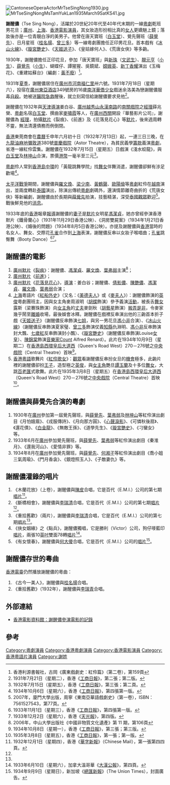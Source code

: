 [[File:CantoneseOperaActorMrTseSingNong1930.jpg|thumb]]
[[File:MrTseSingNongMsTamYukLan1935March9SatKS41.jpg|thumb]]

'''謝醒儂'''（Tse Sing Nong），活躍於20世紀20年代至40年代末期的一線[[粵劇|粵劇]]乾班男花旦；[[廣州|廣州]]、[[上海|上海]]、[[香港|香港]][[電影|電影]][[演員|演員]]，其女妝造形扮相比真的[[女人|女人]]更嬌魅上鏡；落妝後亦是一位青靚白淨的美男子。他曾在唐天寶班（[[白玉堂|白玉堂]]）、覺先聲班（[[薛覺先|薛覺先]]）、日月星班（[[桂名揚|桂名揚]]、[[曾三多|曾三多]]）等一線粵劇團擔任正印男花旦。首本戲有《[[冰山火線|冰山火線]]》、《[[璇宮艷史|璇宮艷史]]》、《[[天姬送子|天姬送子]]》、《皇姑嫁何人》、《荒唐女俠》等多齣。

1930年，謝醒儂擔任正印花旦，參加「唐天寶班」與[[新珠|新珠]]（[[文武生|文武生]]）、[[靚元亨|靚元亨]]（[[小生|小生]]）、[[薛覺先|薛覺先]]（[[小生|小生]]）、蝴蝶仔、譚猩猩、吳鏡斌、[[嫦娥英|嫦娥英]]、[[新丁香耀|新丁香耀]]演出《玉梅花》、《重建姑蘇台》（編劇：[[黃不廢|黃不廢]]）<ref>香港利源書報社，古岡《廣東戲劇史：紅伶篇》（第二卷），第159頁</ref>。

1931年[[夏季|夏季]]，謝醒儂居住在[[廣州市|廣州市]][[河南|河南]][[福仁里_(广州)|福仁里]]卅六號。1931年7月18日（星期六），投宿在[[廣州|廣州]][[東亞酒店|東亞酒店]]349號房的16歲[[南洋|南洋]][[華僑|華僑]][[少女|少女]]戲迷余洛美為戀謝醒儂服毒[[自殺|自殺]]。她被送[[醫院|醫院]][[急救|急救]]醒後，就立刻寫信給謝醒儂要求見他<ref>1931年7月21日（星期二），香港《[[工商日報|工商日報]]》，第二張；第二版。</ref>。

謝醒儂在1932年與[[天津|天津]][[導演|導演]]姜白谷、[[廣州|廣州]][[越秀山|越秀山]][[永漢南路|永漢南路]]的[[南關戲院|南關戲院]]之[[經理|經理]]薛兆榮、[[粵劇|粵劇]]名宿[[白玉堂|白玉堂]]、撰曲家[[麥嘯霞|麥嘯霞]]等人，在[[廣州|廣州]][[西關|西關]]開設『華藝影片公司』，謝醒儂為 [[經理|經理]]，拍攝[[默片|默片]]《裂痕》、《前進》及《花落見花心》等[[默片|默片]]，後來週周轉不靈，無法清還債務而例倒閉。

[[香港|香港]]東莞商會在[[農曆|農曆]]壬申年六月初十日（1932年7月13日）起，一連三日三晚，在[[九龍|九龍]][[油麻地|油麻地]][[彌敦道|彌敦道]]380號[[普慶戲院|普慶戲院]]（Astor Theatre），為貧民義學[[籌款|籌款]]義演[[粵劇|粵劇]]，省港一線紅伶雲集。謝醒儂在1932年7月15日（星期五）日戲演《淺水蛟龍》，與[[白玉堂|白玉堂]]及[[林坤山|林坤山]]合演，票價[[港幣|港幣]]一毫半至三元<ref>1932年7月15日（星期五），香港《[[工商日報|工商日報]]》，第三張；第二頁。</ref>。

[[粵劇|粵劇]]伶人常到[[香港島|香港島]][[中環|中環]]的「黃龍跳舞學院」找[[舞女|舞女]]伴舞消遣，謝醒儂卻鮮有涉足歡場<ref>1934年10月6日（星期六），香港《[[工商日報|工商日報]]》，第四張第一版。</ref>。

[[太平洋戰爭|太平洋戰爭]]期間，謝醒儂與[[羅文煥|羅文煥]]、[[梁少南|梁少南]]、[[黃鶴聲|黃鶴聲]]、[[歐陽儉|歐陽儉]]等[[粵劇|粵劇]]紅伶在[[越南|越南]]演出，並兩度轉赴[[泰國|泰國]]演出，除演出傳統[[粵劇|粵劇]]劇碼外，還演情節離奇曲折的《荒唐女俠》等新編劇，謝醒儂由於長期與[[薛覺先|薛覺先]]拍演，技藝精湛，深受[[泰國|泰國]][[觀眾|觀眾]]歡迎<ref>2007年，廈門大學出版，周寧《東南亞華語戲劇史》（第一卷），ISBN：7561527543，第77頁。</ref>。 戰後鮮見他的[[消息|消息]]。

1933年底的[[香港|香港]]報章[[報導|報導]]謝醒儂的[[妻子|妻子]]是[[默片|默片]]女明星[[馮潔貞|馮潔貞]]，她亦曾經參演香港默片《鐵骨蘭心》（1931年11月29日香港公映）、《洞房雙屍案》（1934年1月21日香港公映）、《婚後的問題》（1934年8月5日香港公映）。亦提及謝醒儂與[[香港|香港]]當時的名女人、舞女、交際花[[孔雀_(演員)|孔雀]]合作到[[上海|上海]]表演，謝醒儂反串以女妝子喉唱曲；[[孔雀_(演員)|孔雀]]跳臀舞（Booty Dance）<ref>1933年11月1日（星期三），香港《[[工商日報|工商日報]]》，第四張第一版。</ref><ref>1933年12月2日（星期六），香港《[[天光報|天光報]]》，第四版。</ref>。

== 謝醒儂的電影 ==
# [[廣州|廣州]][[默片|默片]]《[[裂痕|裂痕]]》：謝醒儂、[[馮潔貞|馮潔貞]]、[[羅文煥|羅文煥]]、[[葉弗弱|葉弗弱]]主演<ref>2006年，中山大學出版社《中國非物質文化遺產》第 11 期，第106頁</ref>；
# [[廣州|廣州]][[默片|默片]]《[[前進|前進]]》；
# [[廣州|廣州]][[默片|默片]]《[[花落見花心|花落見花心]]》，[[導演|導演]]：姜白谷；謝醒儂、[[倩影儂|倩影儂]]、[[陳艷儂|陳艷儂]]、[[馮潔貞|馮潔貞]]、[[羅文煥|羅文煥]]、[[葉弗弱|葉弗弱]]合演；
# [[上海|上海]]粵語片《[[紅船外史|紅船外史]]》（又名：《[[美德夫人|美德夫人]]》或《[[麥夫人|麥夫人]]》）：謝醒儂飾演的[[英俊|英俊]]粵劇團班主，因與女主角麥周淑明（[[胡蝶|胡蝶]]飾演）參予義演[[活動|活動]]，被長舌[[舞女|舞女]]露斯（梁賽珠飾演）向[[女主角|女主角]]的[[丈夫|丈夫]]麥劍秋（[[胡藝星|胡藝星]]飾演）[[搬弄是非|搬弄是非]]，令麥家幾乎鬧至[[離婚|離婚]]收場，最後娛會冰釋。謝醒儂在戲裡反串演出他的三齣首本折子戲《[[天姬送子|天姬送子]]》（謝醒儂反串飾演[[七姐|七姐]]，與另一男花旦[[馮小非|馮小非]]合演）、《[[冰山火線|冰山火線]]》（謝醒儂反串飾演夏家璧、[[曾三多|曾三多]]飾演仗義[[知縣|知縣]]仇淵明、[[馮小非|馮小非]]反串飾演封大飄、[[七歲紅|七歲紅]]反串飾演封小飄）、《[[璇宮艷史|璇宮艷史]]》（謝醒儂反串飾演Louise[[女皇|女皇]]）、[[陳錦棠|陳錦棠]]飾演[[音樂家|音樂家]]Count Alfred Renard）。此片在1934年10月9日（星期二）在[[香港島|香港島]][[西環|西環]][[皇后大道西|皇后大道西]]（Queen's Road West）270－276號之[[中央戲院|中央戲院]]（Central Theatre）首映<ref>1934年10月8日（星期一），香港《[[工商日報|工商日報]]》，第三張；第三版。</ref>。
# [[香港|香港]][[粵語|粵語]]歌舞片《[[紅伶歌女|紅伶歌女]]》：[[觀眾|觀眾]]看謝醒儂反串扮女旦的[[機會|機會]]極多，此齣片裡的謝醒儂卻扮[[王子|王子]]，造型極之[[英俊|英俊]]，與[[女主角|女主角]]艷旦[[譚玉蘭|譚玉蘭]]及十多位[[舞女|舞女]]，大跳[[百老匯|百老匯]]式歌舞。此片在1935年3月8日（星期五）在[[香港島|香港島]][[西環|西環]][[皇后大道西|皇后大道西]]（Queen's Road West）270－276號之[[中央戲院|中央戲院]]（Central Theatre）首映<ref>1935年3月8日（星期五），香港《[[工商日報|工商日報]]》，第一張；第一版。</ref>。

== 謝醒儂與薛覺先合演的粵劇 ==
# 1930年在[[廣州|廣州]]參加第一屆覺先聲班，與[[薛覺先|薛覺先]]、[[葉弗弱|葉弗弱]]及[[林坤山|林坤山]]等紅伶演出劇目《月怕娥眉》、《戎服傳詩》、《月向那方圓》、《[[心聲淚影|心聲淚影]]》、《可憐秋後扇》、《還花債》、《[[白金龍|白金龍]]》、《無敵王孫》、《道學先生》、《[[璇宮艷史|璇宮艷史]]》、《刁蠻女》等。
# 1933年6月在[[廣州|廣州]]參加覺先聲班，與[[薛覺先|薛覺先]]、[[葉弗弱|葉弗弱]]等紅伶演出劇目《秦淮月》、《還我河山》、《愛情非罪》等。
# 1934年8月在[[廣州|廣州]]參加覺先聲班，與[[薛覺先|薛覺先]]、[[何湘子|何湘子]]等紅伶演出劇目《喬小姐三氣周瑜》、《門月香衾》、《銀燈照玉人》、《子敵妻仇》等。

== 謝醒儂灌錄的唱片 ==
# 《木蘭花放》（上卷），謝醒儂與[[陳皮|陳皮]]合唱，它是百代（E.M.I.）公司的第七期[[唱片|唱片]]<ref name="#1">1932年12月1日（星期四），香港《[[華字新報|華字新報]]》（Chinese Mail），第一張第四四頁。</ref>。
# 《斷橋相會》，謝醒儂與[[李瑞清|李瑞清]]合唱，它是百代（E.M.I.）公司的第七期[[唱片|唱片]]<ref name="#1"/>。
# 《重拾舊歡》（兩片），謝醒儂與[[李瑞清|李瑞清]]合唱，它是百代（E.M.I.）公司的第七期[[唱片|唱片]]<ref name="#1"/>。
# 《俠女姻緣》之《點兵》，謝醒儂獨唱，它是勝利（Victor）公司，狗仔嘜藍印[[唱片|唱片]]，兩張10[[英吋|英吋]]雙面78轉[[唱片|唱片]]<ref>1933年6月10日（星期六），加拿大溫哥華《[[大漢公報|大漢公報]]》，第四頁。</ref>。
# 《有女懷春》，謝醒儂與[[何大傻|何大傻]]合唱，它是百代（E.M.I.）公司的[[唱片|唱片]]<ref>1934年9月9日（星期日），新加坡《[[總匯新報|總匯新報]]》（The Union Times），封面廣告。</ref>。

== 謝醒儂存世的粵曲 ==
[[香港電臺|香港電臺]]仍然播放謝醒儂的粵曲：
# 《古今一美人》，謝醒儂與[[桂名揚|桂名揚]]合唱。
# 《重拾舊歡》（1932年），謝醒儂與[[李瑞青|李瑞青]]合唱。

== 外部連結 ==
* [http://ipac.hkfa.lcsd.gov.hk:81/ipac20/ipac.jsp?session=1314103B3602H.1148&profile=hkfa&uri=link=3100024@!5346@!3100018@!3100028&aspect=basic_search&menu=search&ri=3&source=192.168.110.61@!horizon&term=%E8%AC%9D%E9%86%92%E5%84%82%2C&index=NAMEBRP 香港電影資料館：謝醒儂參演電影的記錄]{{dead link|date=2018年4月 |bot=InternetArchiveBot |fix-attempted=yes }}

== 參考 ==
{{Reflist}}

[[Category:粵劇演員|Category:粵劇演員]]
[[Category:香港粵劇演員|Category:香港粵劇演員]]
[[Category:香港電影演員|Category:香港電影演員]]
[[Category:香港粵語片演員|Category:香港粵語片演員]]
[[Category:謝姓|Category:謝姓]]